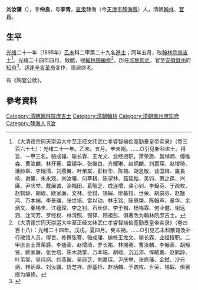 '''刘汝骥'''（{{bd|？||？||}}），字'''仲良'''，号'''李青'''，[[直隶|直隶]]静海（今[[天津市|天津市]][[靜海縣|靜海縣]]）人，清朝[[翰林|翰林]]、[[官員|官員]]。

== 生平 ==
[[光绪|光绪]]二十一年（1895年）[[乙未|乙未]]科二甲第二十九名[[進士|進士]]；同年五月，改[[翰林院|翰林院]][[庶吉士|庶吉士]]<ref>《大清德宗同天崇运大中至正经文纬武仁孝睿智端俭宽勤景皇帝实录》（卷三百六十七）：光绪二十一年。乙未。五月。辛未朔。……○引见新科进士。得旨、一甲三名。骆成骧、喻长霖、王龙文、业经授职。萧荣爵、吴绰炳、傅维森、曹汝麟、林开謩、雷镇华、张继良、齐耀琳、赵炳麟、刘嘉琛、赵增琦、潘龄皋、李瑞清、刘燕翼、叶芾棠、彭树华、陈楠、胡思敬、谈国楫、羅長裿、谢馨、朱永观、刘汝骥、何莘耕、陈望林、聂延祜、吴钧、萧之葆、兴廉、尹庆举、戴展诚、涂福田、葛毓芝、成连增、龚心钊、李翰芬、于疏枚、赵鹤龄、胡峻、欧家廉、文林、金鉽、锡嘏、廖基钰、世荣、胡嗣芬、赵黻鸿、万本端、李景骧、张世培、雷以动、林玉铭、陈恩棨、陈翰声、章华、余炳文、秦锡圭、江蕴琛、李之钊、石长信、李于锴、杨锡霖、何业健、谢远涵、沈同芳、罗经权、林清照、锡铎、顾祖彭、俱著改为翰林院庶吉士。</ref>。光緒二十四年四月，散館，授[[翰林院|翰林院]][[編修|編修]]<ref>《大清德宗同天崇运大中至正经文纬武仁孝睿智端俭宽勤景皇帝实录》（卷四百十八）：光绪二十四年。戊戌。夏四月。癸未朔。……○引见乙未科散馆及补行散馆人员。得旨、修撰张謇、骆成骧、编修王龙文、喻长霖、业经授职。二甲庶吉士萧荣爵、李翘棻、赵增琦、罗长祐、林開謇、曹汝麟、李翰棻、胡矩贤、欧家廉、张世培、陈木滟撆、万本端、胡峻、沉云沛、恽毓嘉、赵鹤龄、叶芾棠、吴纬炳、刘燕翼、吴庭芝、刘嘉琛、尹庆举、张启藩、金鉽、沙元炳、林炳章、刘汝骥、饶芝祥、廖基钰、赵炳麟、于疏枚、世荣、锡嘏、俱著授为编修。</ref>。历任[[监察御史|监察御史]]，官至[[安徽|安徽]][[徽州|徽州]]府[[知府|知府]]<ref>{{cite book|author1=天津市地方志编修委员会办公室|title=天津区县旧志点校 武清县志·静海县志|date=2008年6月|publisher=天津：天津社会科学院出版社|isbn=978-7-80688-393-8|pages=386|accessdate=2016-03-24}}</ref>。适逢[[辛亥革命|辛亥革命]]变作，隐居终老。

有《陶甓公牍》。

==參考資料==
{{Reflist|2}}

{{光緒二十一年乙未科殿試金榜}}
{{清朝官员小作品}}
{{DEFAULTSORT:Liu劉}}
[[Category:清朝翰林院庶吉士|Category:清朝翰林院庶吉士]]
[[Category:清朝翰林|Category:清朝翰林]]
[[Category:清朝徽州府知府|Category:清朝徽州府知府]]
[[Category:静海人|Category:静海人]]
[[Category:刘姓|R汝]]